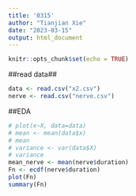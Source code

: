 ---
title: '0315'
author: "Tianjian Xie"
date: "2023-03-15"
output: html_document
---

```{r setup, include=FALSE}
knitr::opts_chunk$set(echo = TRUE)
```

##read data##
```{r}
data <- read.csv("x2.csv")
nerve <- read.csv("nerve.csv")
```

##EDA
```{r}
# plot(x~X, data=data)
# mean <- mean(data$x)
# mean
# variance <- var(data$X)
# variance
mean_nerve <- mean(nerve$duration)
Fn <- ecdf(nerve$duration)
plot(Fn)
summary(Fn)
```